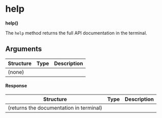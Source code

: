 
# help

**help()**

The `help` method returns the full API documentation in the terminal.

## Arguments

| Structure | Type | Description |
| --------- | ---- | ----------- |
| (none)    |      |             |

#### Response

| Structure                               | Type | Description |
| --------------------------------------- | ---- | ----------- |
| (returns the documentation in terminal) |      |             |
